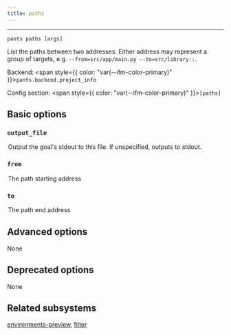 ```yaml
---
title: paths
---
```



---

```
pants paths [args]
```

List the paths between two addresses. Either address may represent a group of targets, e.g. `--from=src/app/main.py --to=src/library::`.

Backend: <span style={{ color: "var(--ifm-color-primary)" }}>`pants.backend.project_info`</span>

Config section: <span style={{ color: "var(--ifm-color-primary)" }}>`[paths]`</span>

## Basic options

<span className={styles.options}>

### `output_file`

<Option
  cli_repr='--paths-output-file=<path>'
  env_repr='PANTS_PATHS_OUTPUT_FILE'
  default_repr='None'
>
  

Output the goal's stdout to this file. If unspecified, outputs to stdout.

</Option>


### `from`

<Option
  cli_repr='--paths-from=<str>'
  env_repr='PANTS_PATHS_FROM'
  default_repr='None'
>
  

The path starting address

</Option>


### `to`

<Option
  cli_repr='--paths-to=<str>'
  env_repr='PANTS_PATHS_TO'
  default_repr='None'
>
  

The path end address

</Option>


## Advanced options

None

## Deprecated options

None

## Related subsystems

[environments-preview](reference-environments-preview), [filter](reference-filter)

</span>